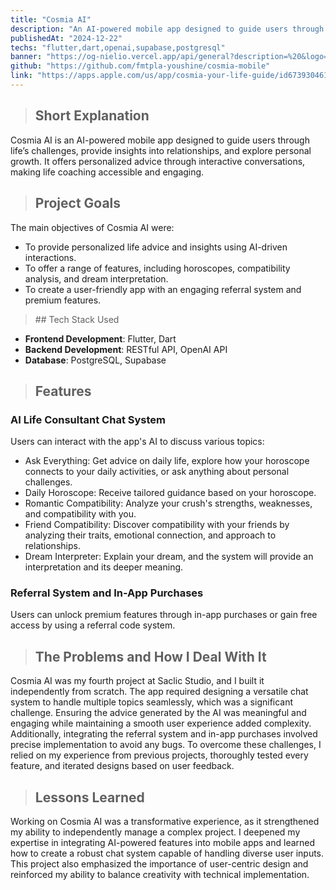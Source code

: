 ```yaml
---
title: "Cosmia AI"
description: "An AI-powered mobile app designed to guide users through life’s challenges, provide insights into relationships, and explore personal growth."
publishedAt: "2024-12-22"
techs: "flutter,dart,openai,supabase,postgresql"
banner: "https://og-nielio.vercel.app/api/general?description=%20&logo=https%3A%2F%2Fog-nielio.vercel.app%2Fimages%2Flogo.png&logoWidth=150&siteName=Cosmia%20AI&theme=dark"
github: "https://github.com/fmtpla-youshine/cosmia-mobile"
link: "https://apps.apple.com/us/app/cosmia-your-life-guide/id6739304618"
---
```


> ## Short Explanation

Cosmia AI is an AI-powered mobile app designed to guide users through life’s challenges, provide insights into 
relationships, and explore personal growth. It offers personalized advice through interactive conversations, making 
life coaching accessible and engaging.

> ## Project Goals

The main objectives of Cosmia AI were:

- To provide personalized life advice and insights using AI-driven interactions.
- To offer a range of features, including horoscopes, compatibility analysis, and dream interpretation.
- To create a user-friendly app with an engaging referral system and premium features.

<blockquote className="with-icons">
   ## Tech Stack Used
   <div className="not-prose mt-2">
      <TechIcons techs={["flutter","dart","openai","supabase","postgresql"]} />
   </div>
</blockquote>

- **Frontend Development**: Flutter, Dart
- **Backend Development**: RESTful API, OpenAI API
- **Database**: PostgreSQL, Supabase

> ## Features

### AI Life Consultant Chat System

Users can interact with the app's AI to discuss various topics:

- Ask Everything: Get advice on daily life, explore how your horoscope connects to your daily activities, or ask anything about personal challenges.
- Daily Horoscope: Receive tailored guidance based on your horoscope.
- Romantic Compatibility: Analyze your crush's strengths, weaknesses, and compatibility with you.
- Friend Compatibility: Discover compatibility with your friends by analyzing their traits, emotional connection, and approach to relationships.
- Dream Interpreter: Explain your dream, and the system will provide an interpretation and its deeper meaning.

### Referral System and In-App Purchases

Users can unlock premium features through in-app purchases or gain free access by using a referral code system.

> ## The Problems and How I Deal With It

Cosmia AI was my fourth project at Saclic Studio, and I built it independently from scratch. The app required designing 
a versatile chat system to handle multiple topics seamlessly, which was a significant challenge. Ensuring the advice 
generated by the AI was meaningful and engaging while maintaining a smooth user experience added complexity. Additionally, 
integrating the referral system and in-app purchases involved precise implementation to avoid any bugs. To overcome these 
challenges, I relied on my experience from previous projects, thoroughly tested every feature, and iterated designs based 
on user feedback.

> ## Lessons Learned

Working on Cosmia AI was a transformative experience, as it strengthened my ability to independently manage a complex 
project. I deepened my expertise in integrating AI-powered features into mobile apps and learned how to create a robust 
chat system capable of handling diverse user inputs. This project also emphasized the importance of user-centric design 
and reinforced my ability to balance creativity with technical implementation.
